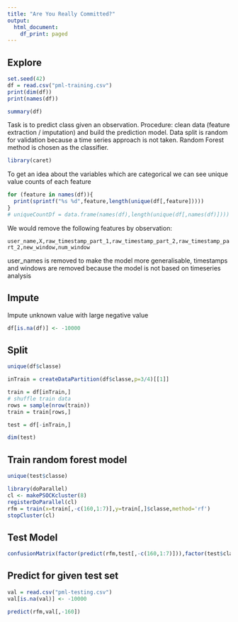 ```yaml
---
title: "Are You Really Committed?"
output:
  html_document:
    df_print: paged
---
```

## Explore
 

```r
set.seed(42)
df = read.csv("pml-training.csv")
print(dim(df))
print(names(df))
```

```r
summary(df)
```

Task is to predict class given an observation. Procedure: clean data (feature extraction / imputation) and build the prediction model. Data split is random for validation because a time series approach is not taken. Random Forest method is chosen as the classifier.

```r
library(caret)
```

To get an idea about the variables which are categorical we can see unique value counts of each feature

```r
for (feature in names(df)){
  print(sprintf("%s %d",feature,length(unique(df[,feature]))))
}
# uniqueCountDf = data.frame(names(df),length(unique(df[,names(df)])))
```
We would remove the following features by observation:

`user_name,X,raw_timestamp_part_1,raw_timestamp_part_2,raw_timestamp_part_2,new_window,num_window`

user_names is removed to make the model more generalisable, timestamps and windows are removed because the model is not based on timeseries analysis

## Impute

Impute unknown value with large negative value

```r
df[is.na(df)] <- -10000
```


## Split

```r
unique(df$classe)
```



```r
inTrain = createDataPartition(df$classe,p=3/4)[[1]]

train = df[inTrain,]
# shuffle train data
rows = sample(nrow(train))
train = train[rows,]

test = df[-inTrain,]
```


```r
dim(test)
```



## Train random forest model

```r
unique(test$classe)
```


```r
library(doParallel)
cl <- makePSOCKcluster(8)
registerDoParallel(cl)
rfm = train(x=train[,-c(160,1:7)],y=train[,]$classe,method='rf')
stopCluster(cl)
```
## Test Model


```r
confusionMatrix(factor(predict(rfm,test[,-c(160,1:7)])),factor(test$classe))
```

## Predict for given test set


```r
val = read.csv("pml-testing.csv")
val[is.na(val)] <- -10000

predict(rfm,val[,-160])
```



